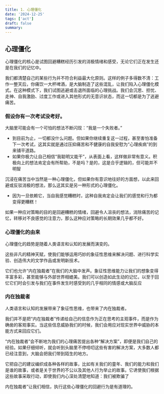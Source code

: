 ```yaml
---
title: 1. 心理僵化
date: '2024-12-25'
tags: ['act']
draft: false
summary:
---
```


## 心理僵化

心理僵化的核心是试图回避糟糕经历引发的消极情绪和感受，无论它们正在发生还是在我们的记忆中。

我们都清楚自己的某些行为并不符合利益最大化原则。这样的例子多得数不清：工作一整天后，你痛饮一大杯啤酒，是大脑制造了这些混乱，让我们陷入心理僵化模式。在这种模式下，我们试图逃避或击退所面临的心理挑战。我们会沉思、担忧、走神、自我激励、过度工作或进入其他形式的无意识状态，而这一切都是为了逃避痛苦。

### 假设你有一次考试没考好。

大脑里可能会有一个可怕的想法不断闪现：“我是一个失败者。”

- 到目前为止，一切都没什么问题。但如果你继续重复这一过程，甚至害怕准备下一次考试，这其实就是通过压抑痛苦和不健康的自我安慰为“心理疾病”的到来铺平道路。
- 如果你极力让自己相信“我聪明又能干”，从表面上看，这样做非常有意义。积极向上的想法肯定会有所帮助，不是吗？是的，这是合乎逻辑的，但可能并不明智

沉浸在痛苦当中当然是一种心理僵化，但如果你有意识地往好的方面想，以此来回避或反驳消极的想法，那么这其实是另一种形式的心理僵化。

- 因为一旦依赖它，当自我感觉糟糕时，这种自我肯定会让我们的感觉和行为都变得更糟糕！

如果一种应对策略的目的是回避糟糕的情绪，回避令人沮丧的想法，消除痛苦的记忆，转移对不良感觉的注意力，那么这种应对策略的长期效果几乎都不好。

### 心理僵化的由来

心理僵化的趋势是随着人类语言和认知的发展而演变的。

这些非凡的精神天赋，使我们能够运用巧妙的象征性思维来解决问题、进行科学实验、创造伟大的文学作品或发明新技术。

它们也允许“内在独裁者”在我们的大脑中发声。象征性思维能力让我们的想象变得丰富多彩，甚至能够与外部世界相媲美。我们可以创造如此生动的记忆，以至于回忆它们时会引发与我们在事件发生时感受到的几乎相同的情感或大脑反应

### 内在独裁者

人类语言和认知的发展带来了象征性思维，也带来了内在独裁者。

我们并不是把“内在独裁者”传递给自己的信息作为正在思考的主观事件，而是作为确凿的客观事实。当这些信息威胁我们的时候，我们会用应对现实世界中威胁的本能方式来回应它们。

“内在独裁者”会不断地为我们的心理痛苦提出各种“解决方案”，即便是我们自己的经验。如果仔细倾听，就会听到头脑里不停唠叨这些有害的解决方案，大多数人都已经注意到，大脑会把我们带到陌生的地方。

它把自己的建议编织成各种各样的故事，比如有关我们的童年、我们的能力和我们是谁的故事，或者是关于世界的不公以及其他人行为举止的故事。它诱使我们根据这些故事采取行动，即使我们内心深处清楚地知道：我们被欺骗了

内在独裁者”让我们相信，执行这些心理僵化的回避行为是有道理的。
